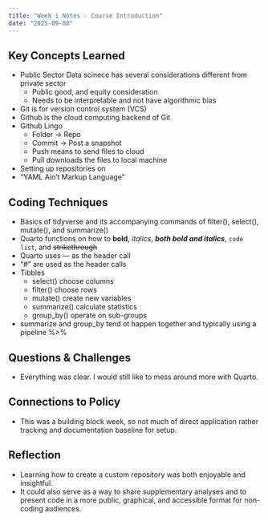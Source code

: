 ```yaml
---
title: "Week 1 Notes - Course Introduction"
date: "2025-09-08"
---
```


## Key Concepts Learned
- Public Sector Data scinece has several considerations different from private sector
  - Public good, and equity consideration
  - Needs to be interpretable and not have algorithmic bias
- Git is for version control system (VCS)
- Github is the cloud computing backend of Git
- Github Lingo
  - Folder -> Repo
  - Commit -> Post a snapshot
  - Push means to send files to cloud
  - Pull downloads the files to local machine
- Setting up repositories on
- "YAML Ain't Markup Language"

## Coding Techniques
- Basics of tidyverse and its accompanying commands of filter(), select(), mutate(), and summarize()
- Quarto functions on how to **bold**, *italics*, ***both bold and italics***, `code list`, and ~~strikethrough~~ 
- Quarto uses --- as the header call
- "#" are used as the header calls
- Tibbles 
  - select() choose columns
  - filter() choose rows
  - mutate() create new variables 
  - summarize() calculate statistics 
  - group_by() operate on sub-groups
- summarize and group_by tend ot happen together and typically using a pipeline %>%

## Questions & Challenges
<!-- [What I didn't fully understand]] -->
<!-- [Areas needing more practice] -->
- Everything was clear. I would still like to mess around more with Quarto.

## Connections to Policy
<!-- [How this week's content applies to real policy work] -->
- This was a building block week, so not much of direct application rather tracking and documentation baseline for setup. 

## Reflection
- Learning how to create a custom repository was both enjoyable and insightful.
- It could also serve as a way to share supplementary analyses and to present code in a more public, graphical, and accessible format for non-coding audiences.
